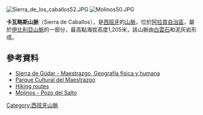 [[Image:Sierra_de_los_caballos52.JPG|right]]
[[Image:Molinos50.JPG|thumb]]

{{Coord|40|49|57|N|0|25|26|W|display=title}}

'''卡瓦略斯山脈'''（Sierra de Caballos），是[[西班牙|西班牙]]的[[山脈|山脈]]，位於[[阿拉貢自治區|阿拉貢自治區]]，屬於[[伊比利亞山脈|伊比利亞山脈]]的一部分，最高點海拔高度1,205米，該山脈由[[白雲石|白雲石]]和泥灰岩形成。

==參考資料==
*[http://www.mma.es/secciones/biodiversidad/vias_pecuarias/fondo_vias/cuadernos_trashumancia/pdf/14_gudar_maestrazgo_02.pdf Sierra de Gúdar - Maestrazgo, Geografía física y humana]{{Dead link|date=2019年4月 |bot=InternetArchiveBot |fix-attempted=yes }}
*[http://www.maestrazgo.org/historia_mediofisc_relieve.htm Parque Cultural del Maestrazgo]{{Wayback|url=http://www.maestrazgo.org/historia_mediofisc_relieve.htm |date=20160303233737 }}
*[http://www.maestrazgo.org/historia_deportes_recorridos_fluvialguadalope.htm Hiking routes]{{Wayback|url=http://www.maestrazgo.org/historia_deportes_recorridos_fluvialguadalope.htm |date=20151112110546 }}
*[https://web.archive.org/web/20100213093302/http://www.doninigodearagon.com/molinos.htm Molinos - Pozo del Salto]

{{Spain-geo-stub}}
[[Category:西班牙山脈|Category:西班牙山脈]]